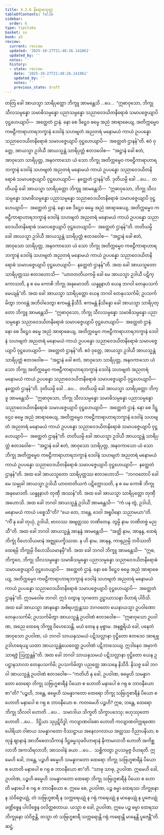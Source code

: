```yaml
---
title: 4.2.6 နိရောဓသုတ္တ
tableOfContents: false
sidebar:
  order: 6
type: tipitaka
basket: su
book: a5
review:
  current: review
  updated: '2025-10-27T21:48:26.141061'
  updated_by: ''
  notes: ''
  history:
  - state: review
    date: '2025-10-27T21:48:26.141061'
    updated_by: ''
    notes: ''
    previous_state: draft
---
```



<ReviewStatus review={frontmatter.review} showDetails={true} />

<HypothesisAnnotation frontmatter={frontmatter} />

<DynamicBreadcrumb />

<Division number="166" book="a5" e="ch" v="16" p="168">

<Paragraph number="951" book="a5">
တတြ ခေါ အာယသ္မာ သာရိပုတ္တော ဘိက္ခူ အာမန္တေသိ …ပေ…  “ဣဓာဝုသော, ဘိက္ခု သီလသမ္ပန္နော သမာဓိသမ္ပန္နော ပညာသမ္ပန္နော သညာဝေဒယိတနိရောဓံ သမာပဇ္ဇေယျာပိ ဝုဋ္ဌဟေယျာပိ—  အတ္ထေတံ ဌာနံ. နော စေ ဒိဋ္ဌေဝ ဓမ္မေ အညံ အာရာဓေယျ, အတိက္ကမ္မေဝ ကဗဠီကာရာဟာရဘက္ခာနံ ဒေဝါနံ သဟဗျတံ အညတရံ မနောမယံ ကာယံ ဥပပန္နော သညာဝေဒယိတနိရောဓံ သမာပဇ္ဇေယျာပိ ဝုဋ္ဌဟေယျာပိ—  အတ္ထေတံ ဌာနန်”တိ.
</Paragraph>

<Paragraph number="952" book="a5">
ဧဝံ ဝုတ္တေ, အာယသ္မာ ဥဒါယီ အာယသ္မန္တံ သာရိပုတ္တံ ဧတဒဝေါစ—  “အဋ္ဌာနံ ခေါ ဧတံ, အာဝုသော သာရိပုတ္တ, အနဝကာသော ယံ သော ဘိက္ခု အတိက္ကမ္မေဝ ကဗဠီကာရာဟာရဘက္ခာနံ ဒေဝါနံ သဟဗျတံ အညတရံ မနောမယံ ကာယံ ဥပပန္နော သညာဝေဒယိတနိရောဓံ သမာပဇ္ဇေယျာပိ ဝုဋ္ဌဟေယျာပိ—  နတ္ထေတံ ဌာနန်”တိ.
</Paragraph>

<Paragraph number="953" book="a5">
ဒုတိယမ္ပိ ခေါ …ပေ…  တတိယမ္ပိ ခေါ အာယသ္မာ သာရိပုတ္တော ဘိက္ခူ အာမန္တေသိ—  “ဣဓာဝုသော, ဘိက္ခု သီလသမ္ပန္နော သမာဓိသမ္ပန္နော ပညာသမ္ပန္နော သညာဝေဒယိတနိရောဓံ သမာပဇ္ဇေယျာပိ ဝုဋ္ဌဟေယျာပိ—  အတ္ထေတံ ဌာနံ. နော စေ ဒိဋ္ဌေဝ ဓမ္မေ အညံ အာရာဓေယျ, အတိက္ကမ္မေဝ ကဗဠီကာရာဟာရဘက္ခာနံ ဒေဝါနံ သဟဗျတံ အညတရံ မနောမယံ ကာယံ ဥပပန္နော သညာဝေဒယိတနိရောဓံ သမာပဇ္ဇေယျာပိ ဝုဋ္ဌဟေယျာပိ—  အတ္ထေတံ ဌာနန်”တိ.
</Paragraph>

<Paragraph number="954" book="a5">
တတိယမ္ပိ ခေါ အာယသ္မာ ဥဒါယီ အာယသ္မန္တံ သာရိပုတ္တံ ဧတဒဝေါစ—  “အဋ္ဌာနံ ခေါ ဧတံ, အာဝုသော သာရိပုတ္တ, အနဝကာသော ယံ သော ဘိက္ခု အတိက္ကမ္မေဝ ကဗဠီကာရာဟာရဘက္ခာနံ ဒေဝါနံ သဟဗျတံ အညတရံ မနောမယံ ကာယံ ဥပပန္နော သညာဝေဒယိတနိရောဓံ သမာပဇ္ဇေယျာပိ ဝုဋ္ဌဟေယျာပိ—  နတ္ထေတံ ဌာနန်”တိ.
</Paragraph>

<Paragraph number="955" book="a5">
အထ ခေါ အာယသ္မတော သာရိပုတ္တဿ ဧတဒဟောသိ—  “ယာဝတတိယကမ္ပိ ခေါ မေ အာယသ္မာ ဥဒါယီ ပဋိက္ကောသတိ, န စ မေ ကောစိ ဘိက္ခု အနုမောဒတိ. ယန္နူနာဟံ ယေန ဘဂဝါ တေနုပသင်္ကမေယျန်”တိ. အထ ခေါ အာယသ္မာ သာရိပုတ္တော ယေန ဘဂဝါ တေနုပသင်္ကမိ; ဥပသင်္ကမိတွာ ဘဂဝန္တံ အဘိဝါဒေတွာ ဧကမန္တံ နိသီဒိ. ဧကမန္တံ နိသိန္နော ခေါ အာယသ္မာ သာရိပုတ္တော ဘိက္ခူ အာမန္တေသိ—  “ဣဓာဝုသော, ဘိက္ခု သီလသမ္ပန္နော သမာဓိသမ္ပန္နော ပညာသမ္ပန္နော သညာဝေဒယိတနိရောဓံ သမာပဇ္ဇေယျာပိ ဝုဋ္ဌဟေယျာပိ—  အတ္ထေတံ ဌာနံ. နော စေ ဒိဋ္ဌေဝ ဓမ္မေ အညံ အာရာဓေယျ, အတိက္ကမ္မေဝ ကဗဠီကာရာဟာရဘက္ခာနံ ဒေဝါနံ သဟဗျတံ အညတရံ မနောမယံ ကာယံ ဥပပန္နော သညာဝေဒယိတနိရောဓံ သမာပဇ္ဇေယျာပိ ဝုဋ္ဌဟေယျာပိ—  အတ္ထေတံ ဌာနန်”တိ.
</Paragraph>

<Paragraph number="956" book="a5">
ဧဝံ ဝုတ္တေ, အာယသ္မာ ဥဒါယီ အာယသ္မန္တံ သာရိပုတ္တံ ဧတဒဝေါစ—  “အဋ္ဌာနံ ခေါ ဧတံ, အာဝုသော သာရိပုတ္တ, အနဝကာသော ယံ သော ဘိက္ခု အတိက္ကမ္မေဝ ကဗဠီကာရာဟာရဘက္ခာနံ ဒေဝါနံ သဟဗျတံ အညတရံ မနောမယံ ကာယံ ဥပပန္နော သညာဝေဒယိတနိရောဓံ သမာပဇ္ဇေယျာပိ ဝုဋ္ဌဟေယျာပိ—  နတ္ထေတံ ဌာနန်”တိ.
</Paragraph>

<Paragraph number="957" book="a5">
ဒုတိယမ္ပိ ခေါ …ပေ…  တတိယမ္ပိ ခေါ အာယသ္မာ သာရိပုတ္တော ဘိက္ခူ အာမန္တေသိ—  “ဣဓာဝုသော, ဘိက္ခု သီလသမ္ပန္နော သမာဓိသမ္ပန္နော ပညာသမ္ပန္နော သညာဝေဒယိတနိရောဓံ သမာပဇ္ဇေယျာပိ ဝုဋ္ဌဟေယျာပိ—  အတ္ထေတံ ဌာနံ. နော စေ ဒိဋ္ဌေဝ ဓမ္မေ အညံ အာရာဓေယျ, အတိက္ကမ္မေဝ ကဗဠီကာရာဟာရဘက္ခာနံ ဒေဝါနံ သဟဗျတံ အညတရံ မနောမယံ ကာယံ ဥပပန္နော သညာဝေဒယိတနိရောဓံ သမာပဇ္ဇေယျာပိ ဝုဋ္ဌဟေယျာပိ—  အတ္ထေတံ ဌာနန်”တိ.
</Paragraph>

<Paragraph number="958" book="a5">
တတိယမ္ပိ ခေါ အာယသ္မာ ဥဒါယီ အာယသ္မန္တံ သာရိပုတ္တံ ဧတဒဝေါစ—  “အဋ္ဌာနံ ခေါ ဧတံ, အာဝုသော သာရိပုတ္တ, အနဝကာသော ယံ သော ဘိက္ခု အတိက္ကမ္မေဝ ကဗဠီကာရာဟာရဘက္ခာနံ ဒေဝါနံ သဟဗျတံ အညတရံ မနောမယံ ကာယံ ဥပပန္နော သညာဝေဒယိတနိရောဓံ သမာပဇ္ဇေယျာပိ ဝုဋ္ဌဟေယျာပိ—  နတ္ထေတံ ဌာနန်”တိ.
</Paragraph>

<Paragraph number="959" book="a5">
အထ ခေါ အာယသ္မတော သာရိပုတ္တဿ ဧတဒဟောသိ—  “ဘဂဝတောပိ ခေါ မေ သမ္မုခါ အာယသ္မာ ဥဒါယီ ယာဝတတိယကံ ပဋိက္ကောသတိ, န စ မေ ကောစိ ဘိက္ခု အနုမောဒတိ. ယန္နူနာဟံ တုဏှီ အဿန်”တိ. အထ ခေါ အာယသ္မာ သာရိပုတ္တော တုဏှီ အဟောသိ.
</Paragraph>

<Paragraph number="960" book="a5">
အထ ခေါ ဘဂဝါ အာယသ္မန္တံ ဥဒါယိံ အာမန္တေသိ—  “ကံ ပန တွံ, ဥဒါယိ, မနောမယံ ကာယံ ပစ္စေသီ”တိ? “ယေ တေ, ဘန္တေ, ဒေဝါ အရူပိနော သညာမယာ”တိ. “ကိံ နု ခေါ တုယှံ, ဥဒါယိ, ဗာလဿ အဗျတ္တဿ ဘဏိတေန. တွမ္ပိ နာမ ဘဏိတဗ္ဗံ မညသီ”တိ.
</Paragraph>

<Paragraph number="961" book="a5">
အထ ခေါ ဘဂဝါ အာယသ္မန္တံ အာနန္ဒံ အာမန္တေသိ—  “အတ္ထိ နာမ, အာနန္ဒ, ထေရံ ဘိက္ခုံ ဝိဟေသိယမာနံ အဇ္ဈုပေက္ခိဿထ. န ဟိ နာမ, အာနန္ဒ, ကာရုညမ္ပိ ဘဝိဿတိ ထေရမှိ ဘိက္ခုမှိ ဝိဟေသိယမာနမှီ”တိ.
</Paragraph>

<Paragraph number="962" book="a5">
အထ ခေါ ဘဂဝါ ဘိက္ခူ အာမန္တေသိ—  “ဣဓ, ဘိက္ခဝေ, ဘိက္ခု သီလသမ္ပန္နော သမာဓိသမ္ပန္နော ပညာသမ္ပန္နော သညာဝေဒယိတနိရောဓံ သမာပဇ္ဇေယျာပိ ဝုဋ္ဌဟေယျာပိ—  အတ္ထေတံ ဌာနံ. နော စေ ဒိဋ္ဌေဝ ဓမ္မေ အညံ အာရာဓေယျ, အတိက္ကမ္မေဝ ကဗဠီကာရာဟာရဘက္ခာနံ ဒေဝါနံ သဟဗျတံ အညတရံ မနောမယံ ကာယံ ဥပပန္နော သညာဝေဒယိတနိရောဓံ သမာပဇ္ဇေယျာပိ ဝုဋ္ဌဟေယျာပိ—  အတ္ထေတံ ဌာနန်”တိ. ဣဒမဝေါစ ဘဂဝါ. ဣဒံ ဝတွာန သုဂတော ဥဋ္ဌာယာသနာ ဝိဟာရံ ပါဝိသိ.
</Paragraph>

<Paragraph number="963" book="a5">
အထ ခေါ အာယသ္မာ အာနန္ဒော အစိရပက္ကန္တဿ ဘဂဝတော ယေနာယသ္မာ ဥပဝါဏော တေနုပသင်္ကမိ; ဥပသင်္ကမိတွာ အာယသ္မန္တံ ဥပဝါဏံ ဧတဒဝေါစ—  “ဣဓာဝုသော ဥပဝါဏ, အညေ ထေရေ ဘိက္ခူ ဝိဟေသေန္တိ. မယံ တေန န မုစ္စာမ. အနစ္ဆရိယံ ခေါ, ပနေတံ အာဝုသော ဥပဝါဏ, ယံ ဘဂဝါ သာယနှသမယံ ပဋိသလ္လာနာ ဝုဋ္ဌိတော ဧတဒေဝ အာရဗ္ဘ ဥဒါဟရေယျ ယထာ အာယသ္မန္တံယေဝေတ္ထ ဥပဝါဏံ ပဋိဘာသေယျ. ဣဒါနေဝ အမှာကံ သာရဇ္ဇံ ဩက္ကန္တန်”တိ. အထ ခေါ ဘဂဝါ သာယနှသမယံ ပဋိသလ္လာနာ ဝုဋ္ဌိတော ယေန ဥပဋ္ဌာနသာလာ တေနုပသင်္ကမိ; ဥပသင်္ကမိတွာ ပညတ္တေ အာသနေ နိသီဒိ. နိသဇ္ဇ ခေါ ဘဂဝါ အာယသ္မန္တံ ဥပဝါဏံ ဧတဒဝေါစ—
</Paragraph>

<Paragraph number="964" book="a5">
“ကတိဟိ နု ခေါ, ဥပဝါဏ, ဓမ္မေဟိ သမန္နာဂတော ထေရော ဘိက္ခု သဗြဟ္မစာရီနံ ပိယော စ ဟောတိ မနာပေါ စ ဂရု စ ဘာဝနီယော စာ”တိ? “ပဉ္စဟိ, ဘန္တေ, ဓမ္မေဟိ သမန္နာဂတော ထေရော ဘိက္ခု သဗြဟ္မစာရီနံ ပိယော စ ဟောတိ မနာပေါ စ ဂရု စ ဘာဝနီယော စ. ကတမေဟိ ပဉ္စဟိ? ဣဓ, ဘန္တေ, ထေရော ဘိက္ခု သီလဝါ ဟောတိ …ပေ…  သမာဒါယ သိက္ခတိ သိက္ခာပဒေသု; ဗဟုဿုတော ဟောတိ …ပေ…  ဒိဋ္ဌိယာ သုပ္ပဋိဝိဒ္ဓါ; ကလျာဏဝါစော ဟောတိ ကလျာဏဝါက္ကရဏော ပေါရိယာ ဝါစာယ သမန္နာဂတော ဝိဿဋ္ဌာယ အနေလဂလာယ အတ္ထဿ ဝိညာပနိယာ; စတုန္နံ ဈာနာနံ အာဘိစေတသိကာနံ ဒိဋ္ဌဓမ္မသုခဝိဟာရာနံ နိကာမလာဘီ ဟောတိ အကိစ္ဆလာဘီ အကသိရလာဘီ; အာသဝါနံ ခယာ …ပေ…  သစ္ဆိကတွာ ဥပသမ္ပဇ္ဇ ဝိဟရတိ. ဣမေဟိ ခေါ, ဘန္တေ, ပဉ္စဟိ ဓမ္မေဟိ သမန္နာဂတော ထေရော ဘိက္ခု သဗြဟ္မစာရီနံ ပိယော စ ဟောတိ မနာပေါ စ ဂရု စ ဘာဝနီယော စာ”တိ.
</Paragraph>

<Paragraph number="965" book="a5">
“သာဓု သာဓု, ဥပဝါဏ. ဣမေဟိ ခေါ, ဥပဝါဏ, ပဉ္စဟိ ဓမ္မေဟိ သမန္နာဂတော ထေရော ဘိက္ခု သဗြဟ္မစာရီနံ ပိယော စ ဟောတိ မနာပေါ စ ဂရု စ ဘာဝနီယော စ. ဣမေ စေ, ဥပဝါဏ, ပဉ္စ ဓမ္မာ ထေရဿ ဘိက္ခုနော န သံဝိဇ္ဇေယျုံ, တံ သဗြဟ္မစာရီ န သက္ကရေယျုံ န ဂရုံ ကရေယျုံ န မာနေယျုံ န ပူဇေယျုံ ခဏ္ဍိစ္စေန ပါလိစ္စေန ဝလိတ္တစတာယ. ယသ္မာ စ ခေါ, ဥပဝါဏ, ဣမေ ပဉ္စ ဓမ္မာ ထေရဿ ဘိက္ခုနော သံဝိဇ္ဇန္တိ, တသ္မာ တံ သဗြဟ္မစာရီ သက္ကရောန္တိ ဂရုံ ကရောန္တိ မာနေန္တိ ပူဇေန္တီ”တိ.

</Paragraph>
</Division>

<Paragraph number="966" type="center" book="a5">
ဆဋ္ဌံ.
</Paragraph>